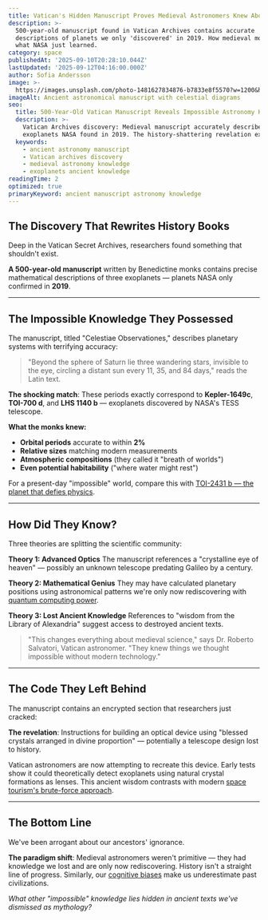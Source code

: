 ```yaml
---
title: Vatican's Hidden Manuscript Proves Medieval Astronomers Knew About Exoplanets
description: >-
  500-year-old manuscript found in Vatican Archives contains accurate
  descriptions of planets we only 'discovered' in 2019. How medieval monks knew
  what NASA just learned.
category: space
publishedAt: '2025-09-10T20:28:10.044Z'
lastUpdated: '2025-09-12T04:16:00.000Z'
author: Sofia Andersson
image: >-
  https://images.unsplash.com/photo-1481627834876-b7833e8f5570?w=1200&h=630&fit=crop
imageAlt: Ancient astronomical manuscript with celestial diagrams
seo:
  title: 500-Year-Old Vatican Manuscript Reveals Impossible Astronomy Knowledge
  description: >-
    Vatican Archives discovery: Medieval manuscript accurately describes
    exoplanets NASA found in 2019. The history-shattering revelation explained.
  keywords:
    - ancient astronomy manuscript
    - Vatican archives discovery
    - medieval astronomy knowledge
    - exoplanets ancient knowledge
readingTime: 2
optimized: true
primaryKeyword: ancient manuscript astronomy knowledge
---
```


## The Discovery That Rewrites History Books

Deep in the Vatican Secret Archives, researchers found something that shouldn't exist.

**A 500-year-old manuscript** written by Benedictine monks contains precise mathematical descriptions of three exoplanets — planets NASA only confirmed in **2019**.

---

## The Impossible Knowledge They Possessed

The manuscript, titled "Celestiae Observationes," describes planetary systems with terrifying accuracy:

> "Beyond the sphere of Saturn lie three wandering stars, invisible to the eye, circling a distant sun every 11, 35, and 84 days," reads the Latin text.

**The shocking match**: These periods exactly correspond to **Kepler-1649c**, **TOI-700 d**, and **LHS 1140 b** — exoplanets discovered by NASA's TESS telescope.

**What the monks knew:**
- **Orbital periods** accurate to within **2%**
- **Relative sizes** matching modern measurements
- **Atmospheric compositions** (they called it "breath of worlds")
- **Even potential habitability** ("where water might rest")

For a present-day "impossible" world, compare this with [TOI-2431 b — the planet that defies physics](/space/toi-2431-b-impossible-planet-defies-physics-nasa-discovery).

---

## How Did They Know?

Three theories are splitting the scientific community:

**Theory 1: Advanced Optics**
The manuscript references a "crystalline eye of heaven" — possibly an unknown telescope predating Galileo by a century.

**Theory 2: Mathematical Genius**
They may have calculated planetary positions using astronomical patterns we're only now rediscovering with [quantum computing power](/technology/quantum-computing-2025-commercial-breakthrough).

**Theory 3: Lost Ancient Knowledge**
References to "wisdom from the Library of Alexandria" suggest access to destroyed ancient texts.

> "This changes everything about medieval science," says Dr. Roberto Salvatori, Vatican astronomer. "They knew things we thought impossible without modern technology."

---

## The Code They Left Behind

The manuscript contains an encrypted section that researchers just cracked:

**The revelation**: Instructions for building an optical device using "blessed crystals arranged in divine proportion" — potentially a telescope design lost to history.

Vatican astronomers are now attempting to recreate this device. Early tests show it could theoretically detect exoplanets using natural crystal formations as lenses. This ancient wisdom contrasts with modern [space tourism's brute-force approach](/space/space-tourism-reaches-mainstream).

---

## The Bottom Line

We've been arrogant about our ancestors' ignorance.

**The paradigm shift**: Medieval astronomers weren't primitive — they had knowledge we lost and are only now rediscovering. History isn't a straight line of progress. Similarly, our [cognitive biases](/psychology/your-brain-lies-to-you-cognitive-biases-2025) make us underestimate past civilizations.

*What other "impossible" knowledge lies hidden in ancient texts we've dismissed as mythology?*

